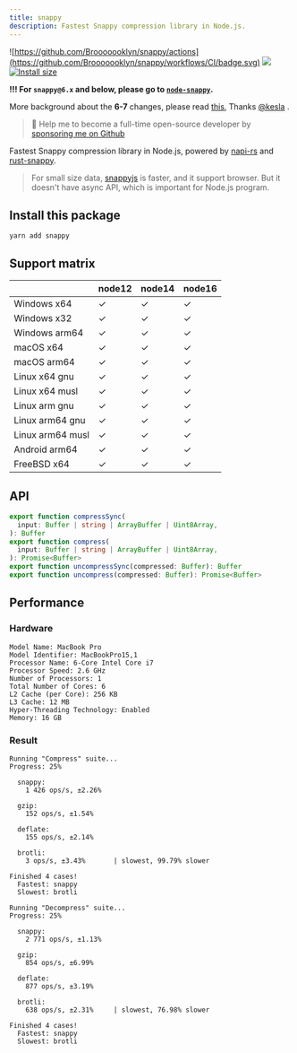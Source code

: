 ```yaml
---
title: snappy
description: Fastest Snappy compression library in Node.js.
---
```


![https://github.com/Brooooooklyn/snappy/actions](https://github.com/Brooooooklyn/snappy/workflows/CI/badge.svg)
![](https://img.shields.io/npm/dm/snappy.svg?sanitize=true)
[![Install size](https://packagephobia.com/badge?p=snappy)](https://packagephobia.com/result?p=snappy)

**!!! For `snappy@6.x` and below, please go to [`node-snappy`](https://github.com/kesla/node-snappy).**

More background about the **6-7** changes, please read [this](https://github.com/Brooooooklyn/snappy/issues/16), Thanks [@kesla](https://github.com/kesla) .

> 🚀 Help me to become a full-time open-source developer by [sponsoring me on Github](https://github.com/sponsors/Brooooooklyn)

Fastest Snappy compression library in Node.js, powered by [napi-rs](https://napi.rs) and [rust-snappy](https://github.com/BurntSushi/rust-snappy).

> For small size data, [snappyjs](https://github.com/zhipeng-jia/snappyjs) is faster, and it support browser. But it doesn't have async API, which is important for Node.js program.

## Install this package

```
yarn add snappy
```

## Support matrix

|                  | node12 | node14 | node16 |
| ---------------- | ------ | ------ | ------ |
| Windows x64      | ✓      | ✓      | ✓      |
| Windows x32      | ✓      | ✓      | ✓      |
| Windows arm64    | ✓      | ✓      | ✓      |
| macOS x64        | ✓      | ✓      | ✓      |
| macOS arm64      | ✓      | ✓      | ✓      |
| Linux x64 gnu    | ✓      | ✓      | ✓      |
| Linux x64 musl   | ✓      | ✓      | ✓      |
| Linux arm gnu    | ✓      | ✓      | ✓      |
| Linux arm64 gnu  | ✓      | ✓      | ✓      |
| Linux arm64 musl | ✓      | ✓      | ✓      |
| Android arm64    | ✓      | ✓      | ✓      |
| FreeBSD x64      | ✓      | ✓      | ✓      |

## API

```ts
export function compressSync(
  input: Buffer | string | ArrayBuffer | Uint8Array,
): Buffer
export function compress(
  input: Buffer | string | ArrayBuffer | Uint8Array,
): Promise<Buffer>
export function uncompressSync(compressed: Buffer): Buffer
export function uncompress(compressed: Buffer): Promise<Buffer>
```

## Performance

### Hardware

```text
Model Name: MacBook Pro
Model Identifier: MacBookPro15,1
Processor Name: 6-Core Intel Core i7
Processor Speed: 2.6 GHz
Number of Processors: 1
Total Number of Cores: 6
L2 Cache (per Core): 256 KB
L3 Cache: 12 MB
Hyper-Threading Technology: Enabled
Memory: 16 GB
```

### Result

```text highlight={5,24}
Running "Compress" suite...
Progress: 25%

  snappy:
    1 426 ops/s, ±2.26%

  gzip:
    152 ops/s, ±1.54%

  deflate:
    155 ops/s, ±2.14%

  brotli:
    3 ops/s, ±3.43%       | slowest, 99.79% slower

Finished 4 cases!
  Fastest: snappy
  Slowest: brotli

Running "Decompress" suite...
Progress: 25%

  snappy:
    2 771 ops/s, ±1.13%

  gzip:
    854 ops/s, ±6.99%

  deflate:
    877 ops/s, ±3.19%

  brotli:
    638 ops/s, ±2.31%     | slowest, 76.98% slower

Finished 4 cases!
  Fastest: snappy
  Slowest: brotli
```
